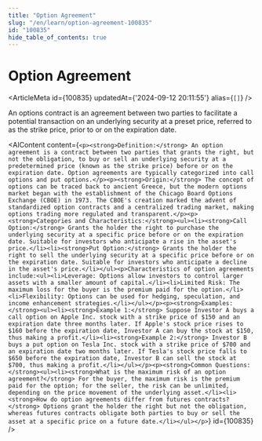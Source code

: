```yaml
---
title: "Option Agreement"
slug: "/en/learn/option-agreement-100835"
id: "100835"
hide_table_of_contents: true
---
```



# Option Agreement

<ArticleMeta id={100835} updatedAt={'2024-09-12 20:11:55'} alias={`[]`} />
<div className='border-solid border-b border-t-0 my-4 border-[var(--ifm-color-gray-300)]' />

An options contract is an agreement between two parties to facilitate a potential transaction on an underlying security at a preset price, referred to as the strike price, prior to or on the expiration date.

<AIContent content={`<p><strong>Definition:</strong> An option agreement is a contract between two parties that grants the right, but not the obligation, to buy or sell an underlying security at a predetermined price (known as the strike price) before or on the expiration date. Option agreements are typically categorized into call options and put options.</p><p><strong>Origin:</strong> The concept of options can be traced back to ancient Greece, but the modern options market began with the establishment of the Chicago Board Options Exchange (CBOE) in 1973. The CBOE's creation marked the advent of standardized option contracts and a centralized trading market, making options trading more regulated and transparent.</p><p><strong>Categories and Characteristics:</strong><ul><li><strong>Call Option:</strong> Grants the holder the right to purchase the underlying security at a specific price before or on the expiration date. Suitable for investors who anticipate a rise in the asset's price.</li><li><strong>Put Option:</strong> Grants the holder the right to sell the underlying security at a specific price before or on the expiration date. Suitable for investors who anticipate a decline in the asset's price.</li></ul><p>Characteristics of option agreements include:<ul><li>Leverage: Options allow investors to control larger assets with a smaller amount of capital.</li><li>Limited Risk: The maximum loss for the buyer is the premium paid for the option.</li><li>Flexibility: Options can be used for hedging, speculation, and income enhancement strategies.</li></ul></p><p><strong>Examples:</strong><ul><li><strong>Example 1:</strong> Suppose Investor A buys a call option on Apple Inc. stock with a strike price of $150 and an expiration date three months later. If Apple's stock price rises to $160 before the expiration date, Investor A can buy the stock at $150, thus making a profit.</li><li><strong>Example 2:</strong> Investor B buys a put option on Tesla Inc. stock with a strike price of $700 and an expiration date two months later. If Tesla's stock price falls to $650 before the expiration date, Investor B can sell the stock at $700, thus making a profit.</li></ul></p><p><strong>Common Questions:</strong><ul><li><strong>What is the maximum risk of an option agreement?</strong> For the buyer, the maximum risk is the premium paid for the option; for the seller, the risk can be unlimited, depending on the price movement of the underlying asset.</li><li><strong>How do option agreements differ from futures contracts?</strong> Options grant the holder the right but not the obligation, whereas futures contracts obligate both parties to buy or sell the asset at a specific price on a future date.</li></ul></p>`} id={100835} />
